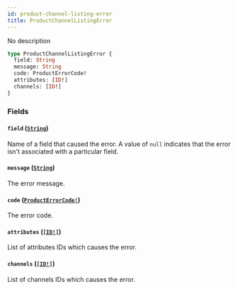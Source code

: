 ```yaml
---
id: product-channel-listing-error
title: ProductChannelListingError
---
```


No description

```graphql
type ProductChannelListingError {
  field: String
  message: String
  code: ProductErrorCode!
  attributes: [ID!]
  channels: [ID!]
}
```

### Fields

#### `field` ([`String`](/api-reference/scalars/string.mdx))

Name of a field that caused the error. A value of `null` indicates that the error isn't associated with a particular field.

#### `message` ([`String`](/api-reference/scalars/string.mdx))

The error message.

#### `code` ([`ProductErrorCode!`](/api-reference/enums/product-error-code.mdx))

The error code.

#### `attributes` ([`[ID!]`](/api-reference/scalars/id.mdx))

List of attributes IDs which causes the error.

#### `channels` ([`[ID!]`](/api-reference/scalars/id.mdx))

List of channels IDs which causes the error.
